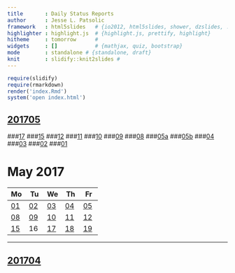 ```yaml
---
title       : Daily Status Reports
author      : Jesse L. Patsolic
framework   : html5slides   # {io2012, html5slides, shower, dzslides, ...}
highlighter : highlight.js  # {highlight.js, prettify, highlight}
hitheme     : tomorrow      # 
widgets     : []            # {mathjax, quiz, bootstrap}
mode        : standalone # {standalone, draft}
knit        : slidify::knit2slides #
---
```


```r
require(slidify)
require(rmarkdown)
render('index.Rmd')
system('open index.html')
```

## [201705](./201705/17/miniReport.html)
###[17](./201705/17/miniReport.html)
###[15](./201705/15/miniReport.html)
###[12](./201705/12/miniReport.html)
###[11](./201705/11/miniReport.html)
###[10](./201705/09/miniReport.html)
###[09](./201705/09/miniReport.html)
###[08](./201705/08/miniReport.html)
###[05a](./201705/05/miniReport.html)
###[05b](./201705/05/sanityCheck.html)
###[04](./201705/04/miniReport.html)
###[03](./201705/03/miniReport.html)
###[02](./201705/02/miniReport.html)
###[01](./201705/01/miniReport.html)


#      May 2017
| Mo | Tu | We | Th | Fr |
|----|----|----|----|----|
| [01](./201705/01/miniReport.html) | [02](./201705/02/miniReport.html) | [03](./201705/03/miniReport.html)| [04](./201705/04/miniReport.html)| [05](./201705/05/miniReport.html) |
| [08](./201705/08/miniReport.html) | [09](./201705/09/miniReport.html) | [10](./201705/09/miniReport.html)| [11](./201705/11/miniReport.html)| [12](./201705/12/miniReport.html) |
| [15](./201705/15/miniReport.html) | 16 | [17](./201705/17/miniReport.html)| [18](./201705/18/miniReport.html)| [19](./201705/19/miniReport.html) |


---- 

## [201704](./201704/)



